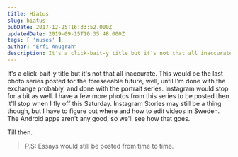 ```yaml
---
title: Hiatus
slug: hiatus
pubDate: 2017-12-25T16:33:52.000Z
updatedDate: 2019-09-15T10:35:48.000Z
tags: [ 'muses' ]
author: "Erfi Anugrah"
description: It's a click-bait-y title but it's not that all inaccurate. This would be the last photo series posted for the foreseeable future, well, until I'm done with the exchange probably, and done with the portrait series. Instagram would stop for a bit as well. I have a few more photos from this series to be posted then it'll stop when I fly off this Saturday. Instagram Stories may still be a thing though, but I have to figure out where and how to edit videos in Sweden. The Android apps aren't any good, so we'll see how that goes.
---
```


It's a click-bait-y title but it's not that all inaccurate. This would be the last photo series posted for the foreseeable future, well, until I'm done with the exchange probably, and done with the portrait series. Instagram would stop for a bit as well. I have a few more photos from this series to be posted then it'll stop when I fly off this Saturday. Instagram Stories may still be a thing though, but I have to figure out where and how to edit videos in Sweden. The Android apps aren't any good, so we'll see how that goes.

Till then.

> P.S: Essays would still be posted from time to time.
